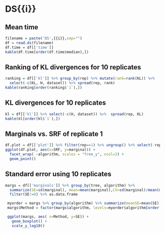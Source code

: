 
\newpage

# DS{{i}}
## Mean time
```r
filename = paste('DS',{{i}},sep="")
df = read.ds(filename)
df.time = df[['time']]
kable(df.time[order(df.time$median),])
```

\newpage

## Ranking of KL divergences for 10 replicates
```r
ranking = df[['kl']] %>% group_by(rep) %>% mutate(rank=rank(KL)) %>%
  select(-c(KL, H, dataset)) %>% spread(rep, rank)
kable(ranking[order(ranking$`1`),])
```

\newpage

## KL divergences for 10 replicates
```r
kl = df[['kl']] %>% select(-c(H, dataset)) %>%  spread(rep, KL)
kable(kl[order(kl$`1`),])
```

\newpage

## Marginals vs. SRF of replicate 1
```r
df.plot = df[['plot']] %>% filter(rep==1) %>% ungroup() %>% select(-rep)
ggplot(df.plot, aes(x=SRF, y=marginal)) +
  facet_wrap( ~algorithm, scales = "free_y", ncol=2) +
  geom_point()
```

\newpage

## Standard error using 10 replicates
```r
margs = df[['marginals']] %>% group_by(tree, algorithm) %>%
  summarize(SE=sd(marginal), mean=mean(marginal),CV=sd(marginal)/mean(marginal)) %>%
  filter(SE!=0) %>% as.data.frame

 myorder = margs %>% group_by(algorithm) %>% summarize(meanSE=mean(SE)) %>% as.data.frame
 margs$Method = factor(margs$algorithm, levels=myorder$algorithm[order(myorder$meanSE,decreasing=F)])

 ggplot(margs, aes( x=Method, y=SE)) +
   geom_boxplot() +
   scale_y_log10()
```